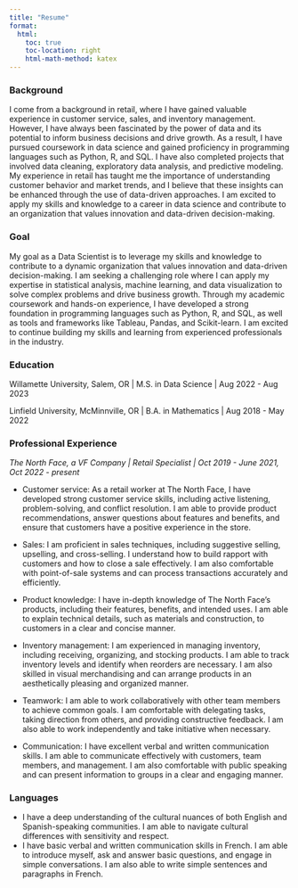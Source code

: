 ```yaml
---
title: "Resume"
format:
  html:
    toc: true
    toc-location: right
    html-math-method: katex
---
```


### Background

I come from a background in retail, where I have gained valuable experience in customer service, sales, and inventory management. However, I have always been fascinated by the power of data and its potential to inform business decisions and drive growth. As a result, I have pursued coursework in data science and gained proficiency in programming languages such as Python, R, and SQL. I have also completed projects that involved data cleaning, exploratory data analysis, and predictive modeling. My experience in retail has taught me the importance of understanding customer behavior and market trends, and I believe that these insights can be enhanced through the use of data-driven approaches. I am excited to apply my skills and knowledge to a career in data science and contribute to an organization that values innovation and data-driven decision-making.

### Goal

My goal as a Data Scientist is to leverage my skills and knowledge to contribute to a dynamic organization that values innovation and data-driven decision-making. I am seeking a challenging role where I can apply my expertise in statistical analysis, machine learning, and data visualization to solve complex problems and drive business growth. Through my academic coursework and hands-on experience, I have developed a strong foundation in programming languages such as Python, R, and SQL, as well as tools and frameworks like Tableau, Pandas, and Scikit-learn. I am excited to continue building my skills and learning from experienced professionals in the industry.

### Education

Willamette University, Salem, OR \| M.S. in Data Science \| Aug 2022 - Aug 2023

Linfield University, McMinnville, OR \| B.A. in Mathematics \| Aug 2018 - May 2022

### Professional Experience

*The North Face, a VF Company \| Retail Specialist \| Oct 2019 - June 2021, Oct 2022 - present*

-   Customer service: As a retail worker at The North Face, I have developed strong customer service skills, including active listening, problem-solving, and conflict resolution. I am able to provide product recommendations, answer questions about features and benefits, and ensure that customers have a positive experience in the store.

-   Sales: I am proficient in sales techniques, including suggestive selling, upselling, and cross-selling. I understand how to build rapport with customers and how to close a sale effectively. I am also comfortable with point-of-sale systems and can process transactions accurately and efficiently.

-   Product knowledge: I have in-depth knowledge of The North Face's products, including their features, benefits, and intended uses. I am able to explain technical details, such as materials and construction, to customers in a clear and concise manner.

-   Inventory management: I am experienced in managing inventory, including receiving, organizing, and stocking products. I am able to track inventory levels and identify when reorders are necessary. I am also skilled in visual merchandising and can arrange products in an aesthetically pleasing and organized manner.

-   Teamwork: I am able to work collaboratively with other team members to achieve common goals. I am comfortable with delegating tasks, taking direction from others, and providing constructive feedback. I am also able to work independently and take initiative when necessary.

-   Communication: I have excellent verbal and written communication skills. I am able to communicate effectively with customers, team members, and management. I am also comfortable with public speaking and can present information to groups in a clear and engaging manner.

### Languages

-   I have a deep understanding of the cultural nuances of both English and Spanish-speaking communities. I am able to navigate cultural differences with sensitivity and respect.
-   I have basic verbal and written communication skills in French. I am able to introduce myself, ask and answer basic questions, and engage in simple conversations. I am also able to write simple sentences and paragraphs in French.
